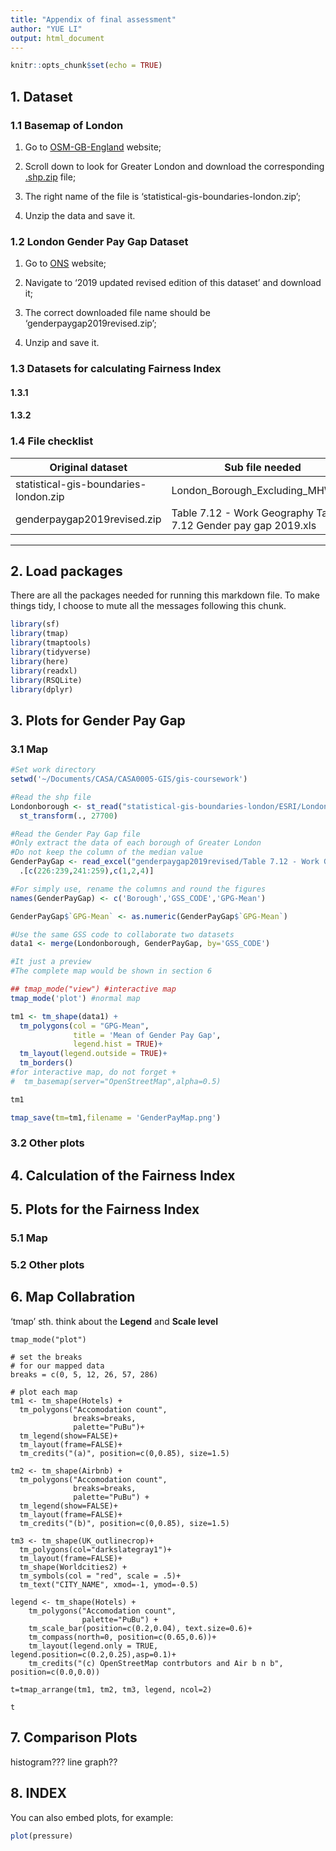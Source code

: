 ```yaml
---
title: "Appendix of final assessment"
author: "YUE LI"
output: html_document
---
```


```r
knitr::opts_chunk$set(echo = TRUE)
```
## 1. Dataset

### 1.1 Basemap of London

1. Go to  [OSM-GB-England](http://download.geofabrik.de/europe/great-britain/england.html) website;

2. Scroll down to look for Greater London and download the corresponding [.shp.zip](http://download.geofabrik.de/europe/great-britain/england/greater-london-latest-free.shp.zip) file;

3. The right name of the file is 'statistical-gis-boundaries-london.zip';

4. Unzip the data and save it.


### 1.2 London Gender Pay Gap Dataset

1. Go to [ONS](https://www.ons.gov.uk/employmentandlabourmarket/peopleinwork/earningsandworkinghours/datasets/annualsurveyofhoursandearningsashegenderpaygaptables) website;

2. Navigate to '2019 updated revised edition of this dataset' and download it;

3. The correct downloaded file name should be 'genderpaygap2019revised.zip';

4. Unzip and save it.


### 1.3 Datasets for calculating Fairness Index

#### 1.3.1 

#### 1.3.2


### 1.4 File checklist

Original dataset                     | Sub file needed
---                                  | ---
statistical-gis-boundaries-london.zip| London_Borough_Excluding_MHW.shp
genderpaygap2019revised.zip          | Table 7.12 - Work Geography Table 7.12  Gender pay gap 2019.xls

---

## 2. Load packages

There are all the packages needed for running this markdown file. To make things tidy, I choose to mute all the messages following this chunk.
```r
library(sf)
library(tmap)
library(tmaptools)
library(tidyverse)
library(here)
library(readxl)
library(RSQLite)
library(dplyr)
```


## 3. Plots for Gender Pay Gap

### 3.1 Map

```r
#Set work directory
setwd('~/Documents/CASA/CASA0005-GIS/gis-coursework')

#Read the shp file
Londonborough <- st_read("statistical-gis-boundaries-london/ESRI/London_Borough_Excluding_MHW.shp")%>%
  st_transform(., 27700) 

#Read the Gender Pay Gap file 
#Only extract the data of each borough of Greater London
#Do not keep the column of the median value
GenderPayGap <- read_excel("genderpaygap2019revised/Table 7.12 - Work Geography Table 7.12  Gender pay gap 2019.xls", sheet = "All")%>% 
  .[c(226:239,241:259),c(1,2,4)]

#For simply use, rename the columns and round the figures
names(GenderPayGap) <- c('Borough','GSS_CODE','GPG-Mean')

GenderPayGap$`GPG-Mean` <- as.numeric(GenderPayGap$`GPG-Mean`)
```


```r
#Use the same GSS code to collaborate two datasets
data1 <- merge(Londonborough, GenderPayGap, by='GSS_CODE')

#It just a preview
#The complete map would be shown in section 6

## tmap_mode("view") #interactive map
tmap_mode('plot') #normal map

tm1 <- tm_shape(data1) + 
  tm_polygons(col = "GPG-Mean", 
              title = 'Mean of Gender Pay Gap',
              legend.hist = TRUE)+
  tm_layout(legend.outside = TRUE)+
  tm_borders()
#for interactive map, do not forget +
#  tm_basemap(server="OpenStreetMap",alpha=0.5)

tm1

tmap_save(tm=tm1,filename = 'GenderPayMap.png')
```

### 3.2 Other plots

## 4. Calculation of the Fairness Index

## 5. Plots for the Fairness Index

### 5.1 Map

### 5.2 Other plots


## 6. Map Collabration
'tmap' sth.
think about the **Legend** and **Scale level**
```{}
tmap_mode("plot")

# set the breaks
# for our mapped data
breaks = c(0, 5, 12, 26, 57, 286) 

# plot each map
tm1 <- tm_shape(Hotels) + 
  tm_polygons("Accomodation count", 
              breaks=breaks,
              palette="PuBu")+
  tm_legend(show=FALSE)+
  tm_layout(frame=FALSE)+
  tm_credits("(a)", position=c(0,0.85), size=1.5)

tm2 <- tm_shape(Airbnb) + 
  tm_polygons("Accomodation count",
              breaks=breaks, 
              palette="PuBu") + 
  tm_legend(show=FALSE)+
  tm_layout(frame=FALSE)+
  tm_credits("(b)", position=c(0,0.85), size=1.5)

tm3 <- tm_shape(UK_outlinecrop)+ 
  tm_polygons(col="darkslategray1")+
  tm_layout(frame=FALSE)+
  tm_shape(Worldcities2) +
  tm_symbols(col = "red", scale = .5)+
  tm_text("CITY_NAME", xmod=-1, ymod=-0.5)

legend <- tm_shape(Hotels) +
    tm_polygons("Accomodation count",
                palette="PuBu") +
    tm_scale_bar(position=c(0.2,0.04), text.size=0.6)+
    tm_compass(north=0, position=c(0.65,0.6))+
    tm_layout(legend.only = TRUE, legend.position=c(0.2,0.25),asp=0.1)+
    tm_credits("(c) OpenStreetMap contrbutors and Air b n b", position=c(0.0,0.0))
  
t=tmap_arrange(tm1, tm2, tm3, legend, ncol=2)

t
```


## 7. Comparison Plots
histogram???
line graph??


## 8. INDEX

You can also embed plots, for example:

```r
plot(pressure)
```


